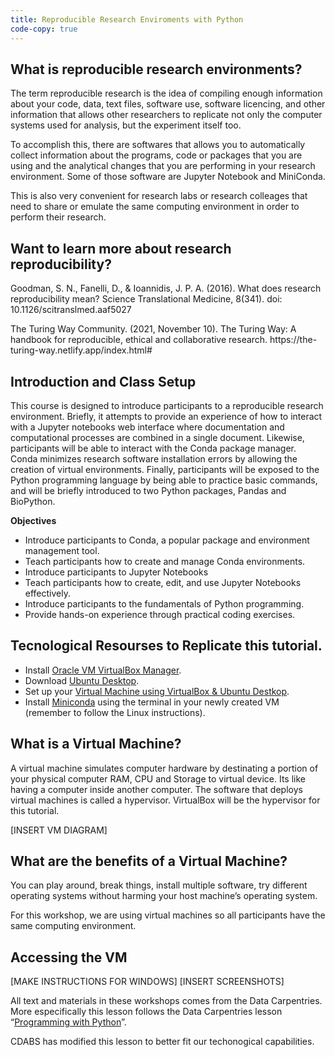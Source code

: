 ```yaml
---
title: Reproducible Research Enviroments with Python
code-copy: true
---
```


## What is reproducible research environments?

The term reproducible research is the idea of compiling enough information about your code, data, text files, software use, software licencing, and other information that allows other researchers to replicate not only the computer systems used for analysis, but the experiment itself too. 

To accomplish this, there are softwares that allows you to automatically collect information about the programs, code or packages that you are using and the analytical changes that you are performing in your research environment. Some of those software are Jupyter Notebook and MiniConda. 

This is also very convenient for research labs or research colleages that need to share or emulate the same computing environment in order to perform their research. 

::: {.callout-tip}
## Want to learn more about research reproducibility?

Goodman, S. N., Fanelli, D., & Ioannidis, J. P. A. (2016). What does research reproducibility mean? Science Translational Medicine, 8(341). doi: 10.1126/scitranslmed.aaf5027

The Turing Way Community. (2021, November 10). The Turing Way: A handbook for reproducible, ethical and collaborative research. https://the-turing-way.netlify.app/index.html#
:::

## Introduction and Class Setup

This course is designed to introduce participants to a reproducible research environment. Briefly, it attempts to provide an experience of how to interact with a Jupyter notebooks web interface where documentation and computational processes are combined in a single document. Likewise, participants will be able to interact with the Conda package manager. Conda minimizes research software installation errors by allowing the creation of virtual environments. Finally, participants will be exposed to the Python programming language by being able to practice basic commands, and will be briefly introduced to two Python packages, Pandas and BioPython.

::: {.callout-note appearance="minimal"}
**Objectives**

- Introduce participants to Conda, a popular package and environment management tool.
- Teach participants how to create and manage Conda environments.
- Introduce participants to Jupyter Notebooks 
- Teach participants how to create, edit, and use Jupyter Notebooks effectively.
- Introduce participants to the fundamentals of Python programming.
- Provide hands-on experience through practical coding exercises.
:::

::: {.callout-note collapse="true"}
## Tecnological Resourses to Replicate this tutorial. 
- Install [Oracle VM VirtualBox Manager](https://www.virtualbox.org/wiki/Downloads).
- Download [Ubuntu Desktop](https://ubuntu.com/download/desktop). 
- Set up your [Virtual Machine using VirtualBox & Ubuntu Destkop](https://ubuntu.com/tutorials/how-to-run-ubuntu-desktop-on-a-virtual-machine-using-virtualbox#1-overview).
- Install [Miniconda](https://docs.conda.io/projects/miniconda/en/latest/#quick-command-line-install) using the terminal in your newly created VM (remember to follow the Linux instructions).
:::


## What is a Virtual Machine? 

A virtual machine simulates computer hardware by destinating a portion of your physical computer RAM, CPU and Storage to virtual device. Its like having a computer inside another computer. The software that deploys virtual machines is called a hypervisor. VirtualBox will be the hypervisor for this tutorial.

[INSERT VM DIAGRAM]

## What are the benefits of a Virtual Machine?

You can play around, break things, install multiple software, try different operating systems without harming your host machine's operating system.

For this workshop, we are using virtual machines so all participants have the same computing environment.

## Accessing the VM

[MAKE INSTRUCTIONS FOR WINDOWS]
[INSERT SCREENSHOTS]


::: {.callout-note collapse="true"}
All text and materials in these workshops comes from the Data Carpentries. More especifically this lesson follows the Data Carpentries lesson "[Programming with Python](https://j-p-courneya.github.io/Intro-Python-Bioinformatics/)". 

CDABS has modified this lesson to better fit our techonogical capabilities.
:::